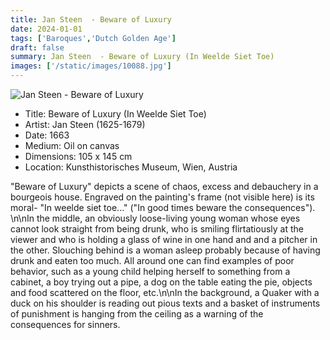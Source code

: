 ```yaml
---
title: Jan Steen  - Beware of Luxury
date: 2024-01-01
tags: ['Baroques','Dutch Golden Age']
draft: false
summary: Jan Steen  - Beware of Luxury (In Weelde Siet Toe)
images: ['/static/images/10088.jpg']
---
```


![Jan Steen  - Beware of Luxury](/static/images/10088.jpg)

* Title: Beware of Luxury (In Weelde Siet Toe)
* Artist: Jan Steen  (1625-1679)
* Date: 1663
* Medium: Oil on canvas
* Dimensions: 105 x 145 cm
* Location: Kunsthistorisches Museum, Wien, Austria

\"Beware of Luxury\" depicts a scene of chaos, excess and debauchery in a bourgeois house. Engraved on the painting's frame (not visible here) is its moral- \"In weelde siet toe...\" (\"In good times beware the consequences\"). \n\nIn the middle, an obviously loose-living young woman whose eyes cannot look straight from being drunk, who is smiling flirtatiously at the viewer and who is holding a glass of wine in one hand and and a pitcher in the other. Slouching behind is a woman asleep probably because of having drunk and eaten too much. All around one can find examples of poor behavior, such as a young child helping herself to something from a cabinet, a boy trying out a pipe, a dog on the table eating the pie, objects and food scattered on the floor, etc.\n\nIn the background, a Quaker with a duck on his shoulder is reading out pious texts and a basket of instruments of punishment is hanging from the ceiling as a warning of the consequences for sinners.
